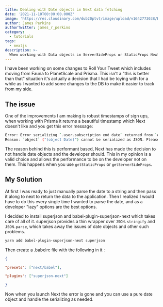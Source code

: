 ```yaml
---
title: Dealing with Date objects in Next data fetching
date: '2021-11-10T00:00:00.000Z'
image: 'https://res.cloudinary.com/dub20ptvt/image/upload/v1642773038/Blog%20Posts/szsc0zjxgvl11lbghhyc.webp'
author: James Perkins
authorTwitter: james_r_perkins
category:
  - tutorials
tags:
  - nextjs
description: >-
  When working with Data objects in ServerSideProps or StaticProps Next.js doesn't like it because they don't serailize it for performance. So you are on your own to handle it.
---
```


I have been working on some changes to Roll Your Tweet which includes moving from Fauna to PlanetScale and Prisma. This isn't a "this is better than that" situation it's actually a decision that I had be toying with for a while as I wanted to add some changes to the DB to make it easier to track from my side. 

## The issue 

One of the improvements I am making is robust timestamps of sign ups, when working with Prisma it returns a beautiful timestamp which Next doesn't like and you get this error message: 

```bash
Error: Error serializing `.user.subscription_end_date` returned from `getServerSideProps` in "/".    
Reason: `object` ("[object Date]") cannot be serialized as JSON. Please only return JSON serializable data types
```

The reason behind this is performant based, Next has made the decision to not handle date objects and the developer should. This in my opinion is a valid choice and allows the performance to be on the developer not on them. This happens when you use `getStaticProps` or `getServerSideProps`.

## My Solution

At first I was ready to just manually parse the date to a string and then pass it along to next to return the data to the application. Then I realized I would have to do this every single time I wanted to parse the date, and as a developer "lazy" options are the best options.

I decided to install superjson and babel-plugin-superjson-next which takes care of all of it.  superjson  provides a thin wrapper over  `JSON.stringify`  and  `JSON.parse`, which takes away the issues of date objects and other such problems.

```bash
yarn add babel-plugin-superjson-next superjson
```
Then create a .babelrc file with the following in it :
```json
{

"presets": ["next/babel"],

"plugins": ["superjson-next"]

}
```

Now when you launch Next the error is gone and you can use a pure date object and handle the serializing as needed.